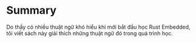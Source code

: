 # Summary {.unnumbered}

Do thấy có nhiều thuật ngữ khó hiểu khi mới bắt đầu học Rust Embedded, tôi viết sách này giải thích những thuật ngữ đó trong quá trình học.